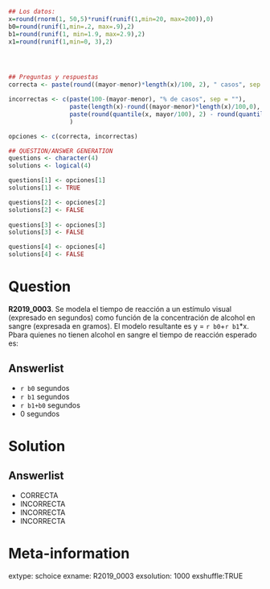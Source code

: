 ```r
## Los datos:
x=round(rnorm(1, 50,5)*runif(runif(1,min=20, max=200)),0)
b0=round(runif(1,min=.2, max=.9),2)
b1=round(runif(1, min=1.9, max=2.9),2)
x1=round(runif(1,min=0, 3),2)




## Preguntas y respuestas
correcta <- paste(round((mayor-menor)*length(x)/100, 2), " casos", sep = "")

incorrectas <- c(paste(100-(mayor-menor), "% de casos", sep = ""),
                 paste(length(x)-round((mayor-menor)*length(x)/100,0), " casos", sep = ""),
                 paste(round(quantile(x, mayor/100), 2) - round(quantile(x, menor/100), 2), " casos", sep = "")
                 )

opciones <- c(correcta, incorrectas)

## QUESTION/ANSWER GENERATION
questions <- character(4)
solutions <- logical(4)

questions[1] <- opciones[1]
solutions[1] <- TRUE

questions[2] <- opciones[2]
solutions[2] <- FALSE
    
questions[3] <- opciones[3]
solutions[3] <- FALSE

questions[4] <- opciones[4]
solutions[4] <- FALSE

```


Question
========

**R2019_0003**. Se modela el tiempo de reacción a un estímulo visual (expresado en segundos) como función de la concentración de alcohol en sangre (expresada en gramos). El modelo resultante es y = `r b0`+`r b1`*x. Pbara quienes no tienen alcohol en sangre el tiempo de reacción esperado es:

Answerlist
----------
* `r b0` segundos
* `r b1` segundos
* `r b1+b0` segundos
*  0 segundos

Solution
========

Answerlist
----------
* CORRECTA
* INCORRECTA
* INCORRECTA
* INCORRECTA

Meta-information
============
extype: schoice
exname: R2019_0003
exsolution: 1000
exshuffle:TRUE